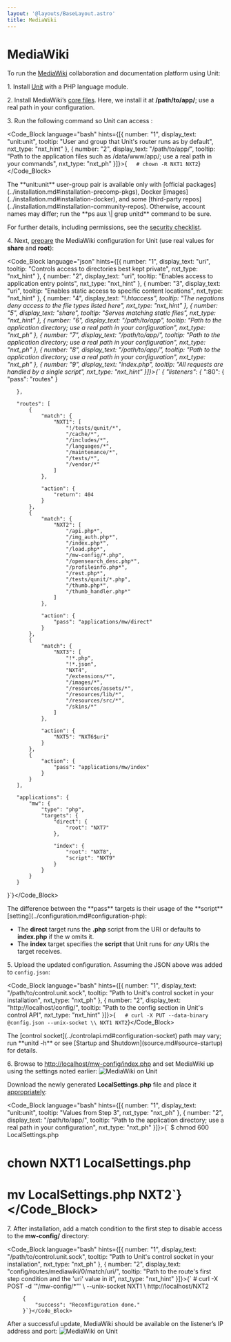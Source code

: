 ```yaml
---
layout: '@layouts/BaseLayout.astro'
title: MediaWiki
---
```

# MediaWiki

To run the [MediaWiki](https://www.mediawiki.org) collaboration and documentation platform using Unit:

1\. Install [Unit](../installation.md#installation-precomp-pkgs) with a PHP language module.

2\. Install MediaWiki’s [core files](https://www.mediawiki.org/wiki/Download).  Here, we install it at **/path/to/app/**; use a real path in your configuration.

3\. Run the following command so Unit can access :

<Code_Block language="bash" hints={[{ number: "1", display_text: "unit:unit", tooltip: "User and group that Unit's router runs as by default", nxt_type: "nxt_hint" }, { number: "2", display_text: "/path/to/app/", tooltip: "Path to the application files such as /data/www/app/; use a real path in your commands", nxt_type: "nxt_ph" }]}>{`   # chown -R NXT1 NXT2`}</Code_Block>

<Note type="note">
The **unit:unit** user-group pair is available only with [official packages](../installation.md#installation-precomp-pkgs), Docker [images](../installation.md#installation-docker), and some [third-party repos](../installation.md#installation-community-repos). Otherwise, account names may differ; run the **ps aux \| grep unitd** command to be sure.
</Note>

For further details, including permissions, see the [security checklist](security.md#security-apps).

4\. Next, [prepare](../configuration.md#configuration-php) the MediaWiki configuration for Unit (use real values for **share** and **root**):

<Code_Block language="json" hints={[{ number: "1", display_text: "uri", tooltip: "Controls access to directories best kept private", nxt_type: "nxt_hint" }, { number: "2", display_text: "uri", tooltip: "Enables access to application entry points", nxt_type: "nxt_hint" }, { number: "3", display_text: "uri", tooltip: "Enables static access to specific content locations", nxt_type: "nxt_hint" }, { number: "4", display_text: "!*.htaccess", tooltip: "The negations deny access to the file types listed here", nxt_type: "nxt_hint" }, { number: "5", display_text: "share", tooltip: "Serves matching static files", nxt_type: "nxt_hint" }, { number: "6", display_text: "/path/to/app", tooltip: "Path to the application directory; use a real path in your configuration", nxt_type: "nxt_ph" }, { number: "7", display_text: "/path/to/app/", tooltip: "Path to the application directory; use a real path in your configuration", nxt_type: "nxt_ph" }, { number: "8", display_text: "/path/to/app/", tooltip: "Path to the application directory; use a real path in your configuration", nxt_type: "nxt_ph" }, { number: "9", display_text: "index.php", tooltip: "All requests are handled by a single script", nxt_type: "nxt_hint" }]}>{`   {
       "listeners": {
           "*:80": {
               "pass": "routes"
           }

       },

       "routes": [
           {
               "match": {
                   "NXT1": [
                       "!/tests/qunit/*",
                       "/cache/*",
                       "/includes/*",
                       "/languages/*",
                       "/maintenance/*",
                       "/tests/*",
                       "/vendor/*"
                   ]
               },

               "action": {
                   "return": 404
               }
           },
           {
               "match": {
                   "NXT2": [
                       "/api.php*",
                       "/img_auth.php*",
                       "/index.php*",
                       "/load.php*",
                       "/mw-config/*.php",
                       "/opensearch_desc.php*",
                       "/profileinfo.php*",
                       "/rest.php*",
                       "/tests/qunit/*.php",
                       "/thumb.php*",
                       "/thumb_handler.php*"
                   ]
               },

               "action": {
                   "pass": "applications/mw/direct"
               }
           },
           {
               "match": {
                   "NXT3": [
                       "!*.php",
                       "!*.json",
                       "NXT4",
                       "/extensions/*",
                       "/images/*",
                       "/resources/assets/*",
                       "/resources/lib/*",
                       "/resources/src/*",
                       "/skins/*"
                   ]
               },

               "action": {
                   "NXT5": "NXT6$uri"
               }
           },
           {
               "action": {
                   "pass": "applications/mw/index"
               }
           }
       ],

       "applications": {
           "mw": {
               "type": "php",
               "targets": {
                   "direct": {
                       "root": "NXT7"
                   },

                   "index": {
                       "root": "NXT8",
                       "script": "NXT9"
                   }
               }
           }
       }
   }`}</Code_Block>

<Note type="note">
The difference between the **pass** targets is their usage of the **script** [setting](../configuration.md#configuration-php):

* The **direct** target runs the **.php** script from the URI or defaults to **index.php** if the w omits it.
* The **index** target specifies the **script** that Unit runs for *any* URIs the target receives.
</Note>

5\. Upload the updated configuration.  Assuming the JSON above was added to `config.json`:

<Code_Block language="bash" hints={[{ number: "1", display_text: "/path/to/control.unit.sock", tooltip: "Path to Unit's control socket in your installation", nxt_type: "nxt_ph" }, { number: "2", display_text: "http://localhost/config/", tooltip: "Path to the config section in Unit's control API", nxt_type: "nxt_hint" }]}>{`   # curl -X PUT --data-binary @config.json --unix-socket \\
          NXT1 NXT2`}</Code_Block>

<Note type="note">
The [control socket](../controlapi.md#configuration-socket) path may vary; run **unitd -h** or see [Startup and Shutdown](source.md#source-startup) for details.
</Note>

6\. Browse to [http://localhost/mw-config/index.php](http://localhost/mw-config/index.php) and set MediaWiki up using the settings noted earlier: ![MediaWiki on Unit](/mw_install.png)

Download the newly generated **LocalSettings.php** file and place it [appropriately](https://www.mediawiki.org/wiki/Manual:Config_script):

<Code_Block language="bash" hints={[{ number: "1", display_text: "unit:unit", tooltip: "Values from Step 3", nxt_type: "nxt_ph" }, { number: "2", display_text: "/path/to/app/", tooltip: "Path to the application directory; use a real path in your configuration", nxt_type: "nxt_ph" }]}>{`   $ chmod 600 LocalSettings.php
   # chown NXT1 LocalSettings.php
   # mv LocalSettings.php NXT2`}</Code_Block>

7\. After installation, add a match condition to the first step to disable access to the **mw-config/** directory:

<Code_Block language="bash" hints={[{ number: "1", display_text: "/path/to/control.unit.sock", tooltip: "Path to Unit's control socket in your installation", nxt_type: "nxt_ph" }, { number: "2", display_text: "config/routes/mediawiki/0/match/uri/", tooltip: "Path to the route's first step condition and the 'uri' value in it", nxt_type: "nxt_hint" }]}>{`   # curl -X POST -d '"/mw-config/*"'  \\
          --unix-socket NXT1  \\
          http://localhost/NXT2

         {
             "success": "Reconfiguration done."
         }`}</Code_Block>

After a successful update, MediaWiki should be available on the listener’s IP address and port: ![MediaWiki on Unit](/mw_ready.png)